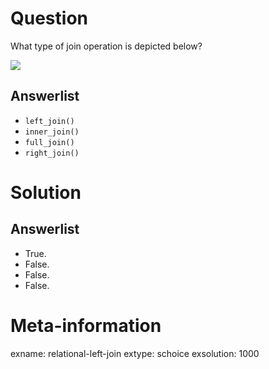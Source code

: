 Question
========

What type of join operation is depicted below? 

![](https://rstudio-education.github.io/tidyverse-cookbook/images/dplyr-left-join.png)


Answerlist
----------
* `left_join()`
* `inner_join()`
* `full_join()`
* `right_join()`

Solution
========

Answerlist
----------
* True.
* False.
* False.
* False.

Meta-information
================
exname: relational-left-join
extype: schoice
exsolution: 1000
